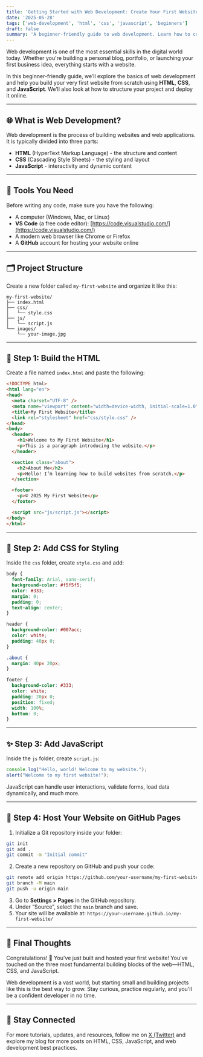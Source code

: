 ```yaml
---
title: 'Getting Started with Web Development: Create Your First Website'
date: '2025-05-28'
tags: ['web-development', 'html', 'css', 'javascript', 'beginners']
draft: false
summary: 'A beginner-friendly guide to web development. Learn how to create your first website using HTML, CSS, and JavaScript with practical steps and examples.'
---
```


Web development is one of the most essential skills in the digital world today. Whether you're building a personal blog, portfolio, or launching your first business idea, everything starts with a website.

In this beginner-friendly guide, we’ll explore the basics of web development and help you build your very first website from scratch using **HTML**, **CSS**, and **JavaScript**. We’ll also look at how to structure your project and deploy it online.

---

## 🌐 What is Web Development?

Web development is the process of building websites and web applications. It is typically divided into three parts:

- **HTML** (HyperText Markup Language) - the structure and content
- **CSS** (Cascading Style Sheets) - the styling and layout
- **JavaScript** - interactivity and dynamic content

---

## 🧰 Tools You Need

Before writing any code, make sure you have the following:

- A computer (Windows, Mac, or Linux)
- **VS Code** (a free code editor): [https://code.visualstudio.com/](https://code.visualstudio.com/)
- A modern web browser like Chrome or Firefox
- A **GitHub** account for hosting your website online

---

## 🗂️ Project Structure

Create a new folder called `my-first-website` and organize it like this:

```
my-first-website/
├── index.html
├── css/
│   └── style.css
├── js/
│   └── script.js
└── images/
    └── your-image.jpg
```

---

## 🧱 Step 1: Build the HTML

Create a file named `index.html` and paste the following:

```html
<!DOCTYPE html>
<html lang="en">
<head>
  <meta charset="UTF-8" />
  <meta name="viewport" content="width=device-width, initial-scale=1.0" />
  <title>My First Website</title>
  <link rel="stylesheet" href="css/style.css" />
</head>
<body>
  <header>
    <h1>Welcome to My First Website</h1>
    <p>This is a paragraph introducing the website.</p>
  </header>

  <section class="about">
    <h2>About Me</h2>
    <p>Hello! I’m learning how to build websites from scratch.</p>
  </section>

  <footer>
    <p>© 2025 My First Website</p>
  </footer>

  <script src="js/script.js"></script>
</body>
</html>
```

---

## 🎨 Step 2: Add CSS for Styling

Inside the `css` folder, create `style.css` and add:

```css
body {
  font-family: Arial, sans-serif;
  background-color: #f5f5f5;
  color: #333;
  margin: 0;
  padding: 0;
  text-align: center;
}

header {
  background-color: #007acc;
  color: white;
  padding: 40px 0;
}

.about {
  margin: 40px 20px;
}

footer {
  background-color: #333;
  color: white;
  padding: 20px 0;
  position: fixed;
  width: 100%;
  bottom: 0;
}
```

---

## ✨ Step 3: Add JavaScript

Inside the `js` folder, create `script.js`:

```javascript
console.log("Hello, world! Welcome to my website.");
alert("Welcome to my first website!");
```

JavaScript can handle user interactions, validate forms, load data dynamically, and much more.

---

## 🚀 Step 4: Host Your Website on GitHub Pages

1. Initialize a Git repository inside your folder:

```bash
git init
git add .
git commit -m "Initial commit"
```

2. Create a new repository on GitHub and push your code:

```bash
git remote add origin https://github.com/your-username/my-first-website.git
git branch -M main
git push -u origin main
```

3. Go to **Settings > Pages** in the GitHub repository.
4. Under “Source”, select the `main` branch and save.
5. Your site will be available at: `https://your-username.github.io/my-first-website/`

---

## 🎯 Final Thoughts

Congratulations! 🎉 You've just built and hosted your first website! You've touched on the three most fundamental building blocks of the web—HTML, CSS, and JavaScript.

Web development is a vast world, but starting small and building projects like this is the best way to grow. Stay curious, practice regularly, and you'll be a confident developer in no time.

---

## 💬 Stay Connected

For more tutorials, updates, and resources, follow me on [X (Twitter)](https://x.com/HubLimelite) and explore my blog for more posts on HTML, CSS, JavaScript, and web development best practices.
